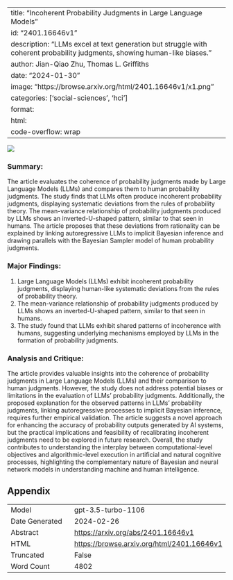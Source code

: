 
---
title: "Incoherent Probability Judgments in Large Language Models"
id: "2401.16646v1"
description: "LLMs excel at text generation but struggle with coherent probability judgments, showing human-like biases."
author: Jian-Qiao Zhu, Thomas L. Griffiths
date: "2024-01-30"
image: "https://browse.arxiv.org/html/2401.16646v1/x1.png"
categories: ['social-sciences', 'hci']
format:
  html:
    code-overflow: wrap
---

![](https://browse.arxiv.org/html/2401.16646v1/x1.png)

### **Summary:**
The article evaluates the coherence of probability judgments made by Large Language Models (LLMs) and compares them to human probability judgments. The study finds that LLMs often produce incoherent probability judgments, displaying systematic deviations from the rules of probability theory. The mean-variance relationship of probability judgments produced by LLMs shows an inverted-U-shaped pattern, similar to that seen in humans. The article proposes that these deviations from rationality can be explained by linking autoregressive LLMs to implicit Bayesian inference and drawing parallels with the Bayesian Sampler model of human probability judgments.

### Major Findings:
1. Large Language Models (LLMs) exhibit incoherent probability judgments, displaying human-like systematic deviations from the rules of probability theory.
2. The mean-variance relationship of probability judgments produced by LLMs shows an inverted-U-shaped pattern, similar to that seen in humans.
3. The study found that LLMs exhibit shared patterns of incoherence with humans, suggesting underlying mechanisms employed by LLMs in the formation of probability judgments.

### Analysis and Critique:
The article provides valuable insights into the coherence of probability judgments in Large Language Models (LLMs) and their comparison to human judgments. However, the study does not address potential biases or limitations in the evaluation of LLMs' probability judgments. Additionally, the proposed explanation for the observed patterns in LLMs' probability judgments, linking autoregressive processes to implicit Bayesian inference, requires further empirical validation. The article suggests a novel approach for enhancing the accuracy of probability outputs generated by AI systems, but the practical implications and feasibility of recalibrating incoherent judgments need to be explored in future research. Overall, the study contributes to understanding the interplay between computational-level objectives and algorithmic-level execution in artificial and natural cognitive processes, highlighting the complementary nature of Bayesian and neural network models in understanding machine and human intelligence.

## Appendix

|          |          |
|----------|----------|
| Model     | gpt-3.5-turbo-1106       |
| Date Generated     | 2024-02-26       |
| Abstract | [https://arxiv.org/abs/2401.16646v1](https://arxiv.org/abs/2401.16646v1)        |
| HTML     | [https://browse.arxiv.org/html/2401.16646v1](https://browse.arxiv.org/html/2401.16646v1)       |
| Truncated       | False       |
| Word Count       | 4802       |